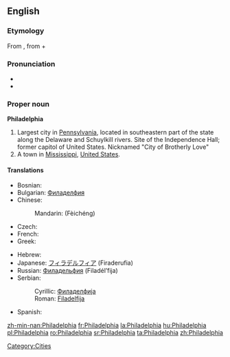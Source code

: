 ==English==
{{wikipedia|Philadelphia, Pennsylvania}}

===Etymology===
From {{etyl|grc|en}} {{term|Φιλαδέλφεια|tr=Philadelphia|lang=grc|sc=polytonic}}, from {{term|φιλέω||I love|tr=phileō|lang=grc|sc=polytonic}} + {{term|ἀδελφός||brother|tr=adelphos|lang=grc|sc=polytonic}}

===Pronunciation===
* {{audio|en-uk-Philadelphia.ogg|Audio (UK)}}
* {{audio|en-us-Philadelphia.ogg|Audio (US)}}

===Proper noun===
'''Philadelphia'''

# Largest city in [[Pennsylvania]], located in southeastern part of the state along the Delaware and Schuylkill rivers. Site of the Independence Hall; former capitol of United States. Nicknamed "City of Brotherly Love"
# A town in [[Mississippi]], [[United States]].

====Translations====
{{trans-top|large city}}
* Bosnian: {{t-|bs|Filadelfija|f}}
* Bulgarian: [[Филаделфия]] {{f}}
* Chinese:
*: Mandarin: {{zh-ts|費城|费城}} (Fèichéng)
* Czech: {{t-|cs|Filadelfie|f}}
* French: {{t+|fr|Philadelphie}}
* Greek: {{t-|el|Φιλαντέλφεια|f|tr=filadélfia}}
{{trans-mid}}
* Hebrew: {{t-|he|פילדלפיה|f|alt=פִילָדֶלְפִיָּה|tr=filadélfia}}
* Japanese: [[フィラデルフィア]] (Firaderufia)
* Russian: [[Филадельфия]] (Filadél’fija) {{f}}
* Serbian:
*: Cyrillic: [[Филаделфија#Serbian|Филаделфија]] {{f}}
*: Roman: [[Filadelfija#Serbian|Filadelfija]] {{f}}
* Spanish: {{t+|es|Filadelfia|f}}
{{trans-bottom}}

[[Category:Cities]]

[[zh-min-nan:Philadelphia]]
[[fr:Philadelphia]]
[[la:Philadelphia]]
[[hu:Philadelphia]]
[[pl:Philadelphia]]
[[ro:Philadelphia]]
[[sr:Philadelphia]]
[[ta:Philadelphia]]
[[zh:Philadelphia]]